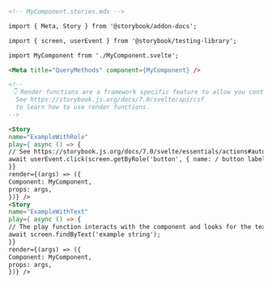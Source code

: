 ```md
<!-- MyComponent.stories.mdx -->

import { Meta, Story } from '@storybook/addon-docs';

import { screen, userEvent } from '@storybook/testing-library';

import MyComponent from './MyComponent.svelte';

<Meta title="QueryMethods" component={MyComponent} />

<!--
 👇 Render functions are a framework specific feature to allow you control on how the component renders.
  See https://storybook.js.org/docs/7.0/svelte/api/csf
  to learn how to use render functions.
-->

<Story
name="ExampleWithRole"
play={ async () => {
// See https://storybook.js.org/docs/7.0/svelte/essentials/actions#automatically-matching-args to learn how to setup logging in the Actions panel
await userEvent.click(screen.getByRole('button', { name: / button label/i }));
}}
render={(args) => ({
Component: MyComponent,
props: args,
})} />
<Story
name="ExampleWithText"
play={ async () => {
// The play function interacts with the component and looks for the text
await screen.findByText('example string');
}}
render={(args) => ({
Component: MyComponent,
props: args,
})} />
```
